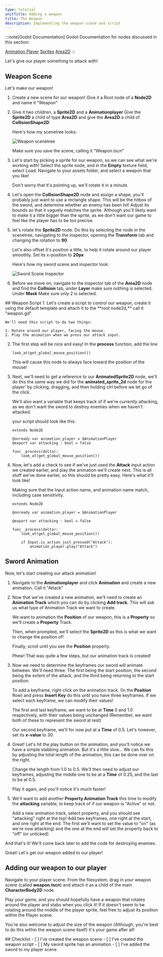 ```yaml
---
type: tutorial
unitTitle: Adding a weapon
title: The Weapon
description: Implementing the weapon scene and script
---
```




:::note[Godot Documentation]
Godot Documentation for nodes discussed in this section: 

[Animation Player](https://docs.godotengine.org/en/stable/classes/class_animationplayer.html) [Sprites](https://docs.godotengine.org/en/stable/classes/class_sprite2d.html) [Area2D](https://docs.godotengine.org/en/stable/classes/class_area2d.html)
:::

Let's give our player something to attack with!

## Weapon Scene

Let's make our weapon!
<Steps>
1. Create a new scene for our weapon!
	Give it a Root node of a **Node2D** and name it "Weapon"  
	
2. Give it two children, a **Sprite2D** and a **Animationplayer** 
	Give the **Sprite2D** a child of type **Area2D** and give the **Area2D** a child of **CollisionShape2D**

	Here's how my scenetree looks:

	![Weapon scenetree](/src/assets/godot/dungeonCrawler/weaponscenetree.png)

	 Make sure you save the scene, calling it "Weapon.tscn"

3. Let's start by picking a sprite for our weapon, so we can see what we're working with!
	Select the sprite node, and in the **Empty** texture field, select Load. Navigate to your assets folder, and select a weapon that you like!

	Don't worry that it's pointing up, we'll rotate it in a minute.

4. Let's open the **CollisionShape2D** node and assign a shape, you'll probably just want to use a rectangle shape. This will be the hitbox of the sword, and determine whether an enemy has been hit! Adjust its bounds so that it vaguely matches the sprite. 
	Although you'll likely want to make it a little bigger than the sprite, as we don't want our game to feel like the player has to be too precise.

5. let's rotate the **Sprite2D** node. Do this by selecting the node in the scenetree, navigating to the inspector, opening the **Transform** tab and changing the rotation to **90**

	Let's also offset it's position a little, to help it rotate around our player smoothly. Set its x-position to **20px**

	Here's how my sword scene and inspector look: 

	![Sword Scene Inspector](/src/assets/godot/dungeonCrawler/swordsceneinspector.png)

6. Before we move on, navigate to the inspector tab of the **Area2D** node and find the **Collision** tab, under **Layer** make sure nothing is selected. Under **Mask** Make sure *only* 2 is selected.

</Steps>
## Weapon Script
<Steps>
1. Let's create a script to control our weapon, create it using the default template and attach it to the **root node2d,** call it "weapon.gd"

	We'll need this script to do two things:

	1. Rotate around our player, facing the mouse.
	2. Play the animation when we press our attack input.

2. The first step will be nice and easy! In the **process** function, add the line
	```gdscript
	look_at(get_global_mouse_position())
	```
	This will cause this node to always face toward the position of the mouse!

3. Next, we'll need to get a reference to our **AnimatedSprite2D** node, we'll do this the same way we did for the **animated_sprite_2d** node for the player' by clicking, dragging, and then holding ctrl before we let go of the click.

	We'll also want a variable that keeps track of if we're *currently* attacking, as we don't want the sword to destroy enemies when we haven't attacked.

	your script should look like this:

	```gdscript
	extends Node2D

	@onready var animation_player = $AnimationPlayer
	@export var attacking : bool = false

	func _process(delta):
		look_at(get_global_mouse_position())
	```

4. Now, let's add a check to see if we've just used the **Attack** input action we created earlier, and play the animation we'll create next. This is all stuff we've done earlier, so this should be pretty easy. Here's what it'll look like!

	Making sure that the Input action name, and animation name match, including case sensitivity. 
	
	
	```gdscript
	extends Node2D

	@onready var animation_player = $AnimationPlayer

	@export var attacking : bool = false

	func _process(delta):
		look_at(get_global_mouse_position())
		
		if Input.is_action_just_pressed("Attack"):
			animation_player.play("Attack")
	```
</Steps>

## Sword Animation

Now, let's start creating our attack animation! 
<Steps>
1. Navigate to the **Animationplayer** and click **Animation** and create a new animation. Call it "Attack"
	
2. Now that we've created a new animation, we'll need to create an **Animation Track** which you can do by clicking **Add track.** This will ask us what type of Animation Track we want to create.

	We want to animation the **Position** of our weapon, this is a **Property** so we'll create a **Property** Track. 

	Then, when prompted, we'll select the **Sprite2D** as this is what we want to change the position of!

	Finally, scroll until you see the **Position** property. 

	Phew! That was quite a few steps, but our animation track is created!

3. Now we need to determine the keyframes our sword will animate between. We'll need three: The first being the start position, the second being the extent of the attack, and the third being returning to the start position.

	To add a keyframe, right click on the animation track. (In the **Position** Row) and press **Insert Key** do this until you have three keyframes. If we select each keyframe, we can modify their values!

	The first and last keyframe, we want to be at **Time** 0 and 1.0 respectively, with their values being unchanged (Remember, we want both of these to represent the sword at rest)

	Our second keyframe, we'll for now put at a **Time** of 0.5. Let's however, set its **x-value** to 30.

4. Great! Let's hit the play button on the animation, and you'll notice we have a simple stabbing animation. But it's a little slow... We can fix this by adjusting the total length of the animation, this can be done over on the right. 

	Change the length from 1.0 to 0.5. We'll then need to adjust our keyframes, adjusting the middle one to be at a **Time** of 0.25, and the last to be at 0.5.

	Play it again, and you'll notice it's much faster!

5. We'll want to add another **Property Animation Track** this time to modify the **attacking** variable, to keep track of if our weapon is "Active" or not.

	Add a new animation track, select property, and you should see "attacking" right at the top! Add two keyframes, one right at the start, and one right at the end. The first we'll want to set the value to "on" (as we're now attacking) and the one at the end will set the property back to "off" (or unticked)

</Steps>
And that's it! We'll come back later to add the code for destroying enemies.

Great! Let's get our weapon added to our player!

## Adding our weapon to our player

Navigate to your player scene. From the filesystem, drag in your weapon scene (called **weapon.tscn**) and attach it as a child of the main 
**CharacterBody2D** node. 

Play your game, and you should hopefully have a weapon that rotates around the player and stabs when you click it! If it doesn't seem to be rotating around the middle of the player sprite, feel free to adjust its position within the Player scene.

You're also welcome to adjust the size of the weapon (Although, you're best to do this within the weapon scene itself) it's your game after all!


<Box>
## Checklist
<Checklist>
- [ ] I've created the weapon scene
- [ ] I've created the weapon script
- [ ] My sword sprite has an animation
- [ ] I've added the sword to my player scene
</Checklist>
</Box>
